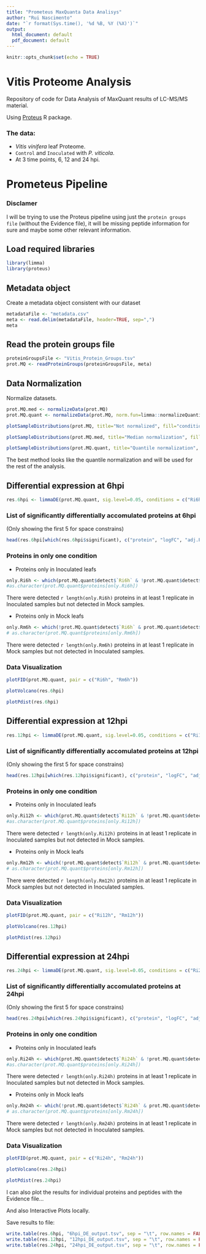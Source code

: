 ```yaml
---
title: "Prometeus MaxQuanta Data Analisys"
author: "Rui Nascimento"
date: "`r format(Sys.time(), '%d %B, %Y (%X)')`"
output:
  html_document: default
  pdf_document: default
---
```


```r
knitr::opts_chunk$set(echo = TRUE)
```

# Vitis Proteome Analysis

Repository of code for Data Analysis of MaxQuant results of LC-MS/MS material.

Using [Proteus](https://github.com/bartongroup/Proteus) R package.

### The data:

* _Vitis vinifera_ leaf Proteome.
* `Control` and `Inoculated` with _P. viticola_.
* At 3 time points, 6, 12 and 24 hpi.

# Prometeus Pipeline

### Disclamer

I will be trying to use the Proteus pipeline using just the `protein groups file` (without the Evidence file), it will be missing peptide information for sure and maybe some other relevant information.

## Load required libraries

```r
library(limma)
library(proteus)
```

## Metadata object

Create a metadata object consistent with our dataset

```r
metadataFile <- "metadata.csv"
meta <- read.delim(metadataFile, header=TRUE, sep=",")
meta
```

## Read the protein groups file

```r
proteinGroupsFile <- "Vitis_Protein_Groups.tsv"
prot.MQ <- readProteinGroups(proteinGroupsFile, meta)
```

## Data Normalization

Normalize datasets.

```r
prot.MQ.med <- normalizeData(prot.MQ)
prot.MQ.quant <- normalizeData(prot.MQ, norm.fun=limma::normalizeQuantiles)
```

```r
plotSampleDistributions(prot.MQ, title="Not normalized", fill="condition", method="violin")

plotSampleDistributions(prot.MQ.med, title="Median normalization", fill="condition", method="violin")

plotSampleDistributions(prot.MQ.quant, title="Quantile normalization", fill="condition", method="violin")
```

The best method looks like the quantile normalization and will be used for the rest of the analysis.

## Differential expression at 6hpi

```r
res.6hpi <- limmaDE(prot.MQ.quant, sig.level=0.05, conditions = c("Ri6h", "Rm6h"))
```

### List of significantly differentially accomulated proteins at 6hpi

(Only showing the first 5 for space constrains)
```r
head(res.6hpi[which(res.6hpi$significant), c("protein", "logFC", "adj.P.Val")])
```


### Proteins in only one condition

* Proteins only in Inoculated leafs
```r
only.Ri6h <- which(prot.MQ.quant$detect$`Ri6h` & !prot.MQ.quant$detect$Rm6h)
#as.character(prot.MQ.quant$proteins[only.Ri6h])
```
There were detected `r length(only.Ri6h)` proteins in at least 1 replicate in Inoculated samples but not detected in Mock samples.


* Proteins only in Mock leafs
```r
only.Rm6h <- which(!prot.MQ.quant$detect$`Ri6h` & prot.MQ.quant$detect$Rm6h)
# as.character(prot.MQ.quant$proteins[only.Rm6h])
```

There were detected `r length(only.Rm6h)` proteins in at least 1 replicate in Mock samples but not detected in Inoculated samples.

### Data Visualization

```r
plotFID(prot.MQ.quant, pair = c("Ri6h", "Rm6h"))
```

```r
plotVolcano(res.6hpi)
```

```r
plotPdist(res.6hpi)
```


## Differential expression at 12hpi

```r
res.12hpi <- limmaDE(prot.MQ.quant, sig.level=0.05, conditions = c("Ri12h", "Rm12h"))
```

### List of significantly differentially accomulated proteins at 12hpi

(Only showing the first 5 for space constrains)
```r
head(res.12hpi[which(res.12hpi$significant), c("protein", "logFC", "adj.P.Val")])
```


### Proteins in only one condition

* Proteins only in Inoculated leafs
```r
only.Ri12h <- which(prot.MQ.quant$detect$`Ri12h` & !prot.MQ.quant$detect$Rm12h)
#as.character(prot.MQ.quant$proteins[only.Ri12h])
```
There were detected `r length(only.Ri12h)` proteins in at least 1 replicate in Inoculated samples but not detected in Mock samples.


* Proteins only in Mock leafs
```r
only.Rm12h <- which(!prot.MQ.quant$detect$`Ri12h` & prot.MQ.quant$detect$Rm12h)
# as.character(prot.MQ.quant$proteins[only.Rm12h])
```

There were detected `r length(only.Rm12h)` proteins in at least 1 replicate in Mock samples but not detected in Inoculated samples.

### Data Visualization

```r
plotFID(prot.MQ.quant, pair = c("Ri12h", "Rm12h"))
```

```r
plotVolcano(res.12hpi)
```

```r
plotPdist(res.12hpi)
```


## Differential expression at 24hpi

```r
res.24hpi <- limmaDE(prot.MQ.quant, sig.level=0.05, conditions = c("Ri24h", "Rm24h"))
```

### List of significantly differentially accomulated proteins at 24hpi

(Only showing the first 5 for space constrains)
```r
head(res.24hpi[which(res.24hpi$significant), c("protein", "logFC", "adj.P.Val")])
```


### Proteins in only one condition

* Proteins only in Inoculated leafs
```r
only.Ri24h <- which(prot.MQ.quant$detect$`Ri24h` & !prot.MQ.quant$detect$Rm24h)
#as.character(prot.MQ.quant$proteins[only.Ri24h])
```
There were detected `r length(only.Ri24h)` proteins in at least 1 replicate in Inoculated samples but not detected in Mock samples.


* Proteins only in Mock leafs
```r
only.Rm24h <- which(!prot.MQ.quant$detect$`Ri24h` & prot.MQ.quant$detect$Rm24h)
# as.character(prot.MQ.quant$proteins[only.Rm24h])
```

There were detected `r length(only.Rm24h)` proteins in at least 1 replicate in Mock samples but not detected in Inoculated samples.

### Data Visualization

```r
plotFID(prot.MQ.quant, pair = c("Ri24h", "Rm24h"))
```

```r
plotVolcano(res.24hpi)
```

```r
plotPdist(res.24hpi)
```

I can also plot the results for individual proteins and peptides with the Evidence file...

And also Interactive Plots locally.


Save results to file:
```r
write.table(res.6hpi, "6hpi_DE_output.tsv", sep = "\t", row.names = FALSE)
write.table(res.12hpi, "12hpi_DE_output.tsv", sep = "\t", row.names = FALSE)
write.table(res.24hpi, "24hpi_DE_output.tsv", sep = "\t", row.names = FALSE)
```

